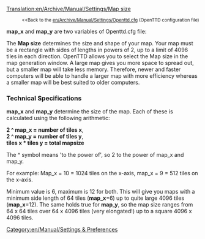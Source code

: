 [[Translation:en/Archive/Manual/Settings/Map size]]

:<small><<Back to the [[en/Archive/Manual/Settings/Openttd.cfg]] (OpenTTD configuration file)</small>

'''map_x''' and '''map_y''' are two variables of Openttd.cfg file:

The '''Map size''' determines the size and shape of your map.  Your map must be a rectangle with sides of lengths in powers of 2, up to a limit of 4096 tiles in each direction.  OpenTTD allows you to select the Map size in the map generation window.  A large map gives you more space to spread out, but a smaller map will take less memory.  Therefore, newer and faster computers will be able to handle a larger map with more efficiency whereas a smaller map will be best suited to older computers.

=== Technical Specifications ===
'''map_x''' and '''map_y''' determine the size of the map. Each of these is calculated using the following arithmetic:

'''2 ^ map_x = number of tiles x''',<br>
'''2 ^ map_y = number of tiles y''',<br>
'''tiles x * tiles y = total mapsize'''

The ^ symbol means 'to the power of', so 2 to the power of map_x and map_y.

For example: Map_x = 10 = 1024 tiles on the x-axis, map_x = 9 = 512 tiles on the x-axis.

Minimum value is 6, maximum is 12 for both. This will give you maps with a minimum side length of 64 tiles ('''map_x'''=6) up to quite large 4096 tiles ('''map_x'''=12). The same holds true for '''map_y''', so the map size ranges from 64 x 64 tiles over 64 x 4096 tiles (very elongated!) up to a square 4096 x 4096 tiles.

[[Category:en/Manual/Settings & Preferences]]